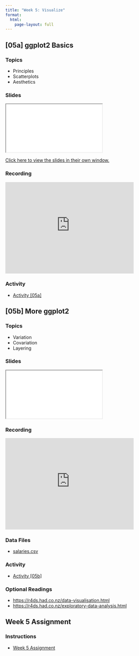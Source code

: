 ```yaml
---
title: "Week 5: Visualize"
format:
  html:
    page-layout: full
---
```


## [05a] ggplot2 Basics

### Topics

- Principles
- Scatterplots
- Aesthetics

### Slides

<iframe class="slide-deck" src="./Presentations/05a_Slides.html" title="[05a] Presentation">
</iframe>

[Click here to view the slides in their own window.](./Presentations/05a_Slides.html)

### Recording

<iframe id="kmsembed-1_w71d3rpr" width="400" height="285" src="https://mediahub.ku.edu/embed/secure/iframe/entryId/1_w71d3rpr/uiConfId/45147491/st/0" class="kmsembed" allowfullscreen webkitallowfullscreen mozAllowFullScreen allow="autoplay *; fullscreen *; encrypted-media *" referrerPolicy="no-referrer-when-downgrade" sandbox="allow-downloads allow-forms allow-same-origin allow-scripts allow-top-navigation allow-pointer-lock allow-popups allow-modals allow-orientation-lock allow-popups-to-escape-sandbox allow-presentation allow-top-navigation-by-user-activation" frameborder="0" title="399/800 Lecture [05a]"></iframe>

### Activity

- [Activity \[05a\]](./Activities/05a_Activity.html)


## [05b] More ggplot2

### Topics

- Variation
- Covariation
- Layering

### Slides

<iframe class="slide-deck" src="./Presentations/05b_Slides.html" title="[05b] Presentation">
</iframe>

### Recording

<iframe id="kmsembed-1_uesfzsvy" width="400" height="285" src="https://mediahub.ku.edu/embed/secure/iframe/entryId/1_uesfzsvy/uiConfId/45147491/st/0" class="kmsembed" allowfullscreen webkitallowfullscreen mozAllowFullScreen allow="autoplay *; fullscreen *; encrypted-media *" referrerPolicy="no-referrer-when-downgrade" sandbox="allow-downloads allow-forms allow-same-origin allow-scripts allow-top-navigation allow-pointer-lock allow-popups allow-modals allow-orientation-lock allow-popups-to-escape-sandbox allow-presentation allow-top-navigation-by-user-activation" frameborder="0" title="399/800 Lecture [05b]"></iframe>

### Data Files

- <a href="../data/salaries.csv" download="salaries.csv">salaries.csv</a>

### Activity

- [Activity \[05b\]](./Activities/05b_Activity.html)

### Optional Readings

- <https://r4ds.had.co.nz/data-visualisation.html>
- <https://r4ds.had.co.nz/exploratory-data-analysis.html>


## Week 5 Assignment

### Instructions

- [Week 5 Assignment](./Assignments/05_Assignment.html)
